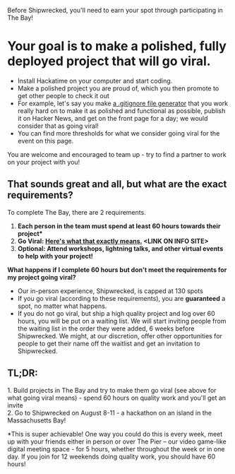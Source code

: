 Before Shipwrecked, you'll need to earn your spot through participating in The Bay\!

# **Your goal is to make a polished, fully deployed project that will go viral.**

* Install Hackatime on your computer and start coding.  
* Make a polished project you are proud of, which you then promote to get other people to check it out  
* For example, let's say you make [a .gitignore file generator](https://github.com/zachlatta/gitignorer) that you work really hard on to make it as polished and functional as possible, publish it on Hacker News, and get on the front page for a day; we would consider that as going viral\!  
* You can find more thresholds for what we consider going viral for the event on this page.

You are welcome and encouraged to team up \- try to find a partner to work on your project with you\!

## That sounds great and all, but what are the exact requirements?

To complete The Bay, there are 2 requirements. 

1. **Each person in the team must spend at least 60 hours towards their project\***  
2. **Go Viral: [Here's what that exactly means.](?tab=t.xggp3ao8emus) \<LINK ON INFO SITE\>**  
3. **Optional: Attend workshops, lightning talks, and other virtual events to help with your project\!** 

**What happens if I complete 60 hours but don't meet the requirements for my project going viral?** 

- Our in-person experience, Shipwrecked, is capped at 130 spots  
- If you go viral (according to these requirements), you are **guaranteed** a spot, no matter what happens.  
- If you do not go viral, but ship a high quality project and log over 60 hours, you will be put on a waiting list. We will start inviting people from the waiting list in the order they were added, 6 weeks before Shipwrecked. We might, at our discretion, offer other opportunities for people to get their name off the waitlist and get an invitation to Shipwrecked.

## TL;DR:

1\. Build projects in The Bay and try to make them go viral (see above for what going viral means) \- spend 60 hours on quality work and you'll get an invite  
2\. Go to Shipwrecked on August 8-11 \- a hackathon on an island in the Massachusetts Bay\!

\*This is super achievable\! One way you could do this is every week, meet up with your friends either in person or over The Pier – our video game-like digital meeting space \- for 5 hours, whether throughout the week or in one day. If you join for 12 weekends doing quality work, you should have 60 hours\!